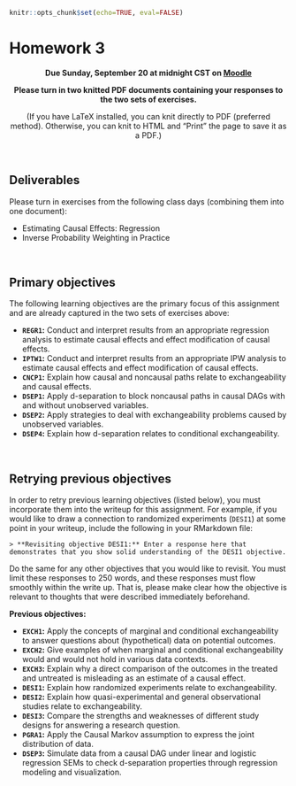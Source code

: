 ```r
knitr::opts_chunk$set(echo=TRUE, eval=FALSE)
```

# Homework 3 {-}

<center>
**Due Sunday, September 20 at midnight CST on [Moodle](https://moodle.macalester.edu/mod/assign/view.php?id=30390)**

**Please turn in two knitted PDF documents containing your responses to the two sets of exercises.**

(If you have LaTeX installed, you can knit directly to PDF (preferred method). Otherwise, you can knit to HTML and "Print" the page to save it as a PDF.)

</center>

<br>

## Deliverables {-}

Please turn in exercises from the following class days (combining them into one document):

- Estimating Causal Effects: Regression
- Inverse Probability Weighting in Practice

<br>

## Primary objectives {-}

The following learning objectives are the primary focus of this assignment and are already captured in the two sets of exercises above:

- **`REGR1`:** Conduct and interpret results from an appropriate regression analysis to estimate causal effects and effect modification of causal effects.
- **`IPTW1`:** Conduct and interpret results from an appropriate IPW analysis to estimate causal effects and effect modification of causal effects.
- **`CNCP1`:** Explain how causal and noncausal paths relate to exchangeability and causal effects.
- **`DSEP1`:** Apply d-separation to block noncausal paths in causal DAGs with and without unobserved variables.
- **`DSEP2`:** Apply strategies to deal with exchangeability problems caused by unobserved variables.
- **`DSEP4`:** Explain how d-separation relates to conditional exchangeability.

<br>

## Retrying previous objectives {-}

In order to retry previous learning objectives (listed below), you must incorporate them into the writeup for this assignment. For example, if you would like to draw a connection to randomized experiments (`DESI1`) at some point in your writeup, include the following in your RMarkdown file:

```
> **Revisiting objective DESI1:** Enter a response here that demonstrates that you show solid understanding of the DESI1 objective.
```

Do the same for any other objectives that you would like to revisit. You must limit these responses to 250 words, and these responses must flow smoothly within the write up. That is, please make clear how the objective is relevant to thoughts that were described immediately beforehand.

**Previous objectives:**

- **`EXCH1`:** Apply the concepts of marginal and conditional exchangeability to answer questions about (hypothetical) data on potential outcomes.
- **`EXCH2`:** Give examples of when marginal and conditional exchangeability would and would not hold in various data contexts.
- **`EXCH3`:** Explain why a direct comparison of the outcomes in the treated and untreated is misleading as an estimate of a causal effect.
- **`DESI1`:** Explain how randomized experiments relate to exchangeability.
- **`DESI2`:** Explain how quasi-experimental and general observational studies relate to exchangeability.
- **`DESI3`:** Compare the strengths and weaknesses of different study designs for answering a research question.
- **`PGRA1`:** Apply the Causal Markov assumption to express the joint distribution of data.
- **`DSEP3`:** Simulate data from a causal DAG under linear and logistic regression SEMs to check d-separation properties through regression modeling and visualization.
